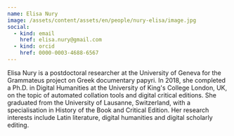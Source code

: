```yaml
---
name: Elisa Nury
image: /assets/content/assets/en/people/nury-elisa/image.jpg
social:
  - kind: email
    href: elisa.nury@gmail.com
  - kind: orcid
    href: 0000-0003-4688-6567
---
```

Elisa Nury is a postdoctoral researcher at the University of Geneva for the Grammateus project on Greek documentary papyri. In 2018, she completed a Ph.D. in Digital Humanities at the University of King's College London, UK, on the topic of automated collation tools and digital critical editions. She graduated from the University of Lausanne, Switzerland, with a specialisation in History of the Book and Critical Edition. Her research interests include Latin literature, digital humanities and digital scholarly editing.
